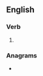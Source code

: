 ==English==

===Verb===
{{head|en|verb form}}

# {{en-past of|repave}}

===Anagrams===
* {{anagrams|en|deprave|pervade}}